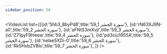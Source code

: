 ```yaml
---
sidebar_position: 56
---
```


<VideoList list={[{id:'5hb3_8byPd8',title:'59_1 سورة الحشر'},
{id:'rN63XJ9N-a0',title:'59_2 سورة الحشر'},
{id:'aFNtS3mXvjI',title:'59_3 سورة الحشر'},
{id:'Z71pyF9Heew',title:'59_4 سورة الحشر'},
{id:'pd3ciu1955A',title:'59_5 سورة الحشر'},
{id:'nelae5XDi-0',title:'59_6 سورة الحشر'},
{id:'Rk5HxbZVBlo',title:'59_7 سورة الحشر'},
]}
/>
